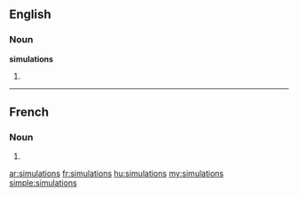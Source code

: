 ==English==

===Noun===
'''simulations'''

# {{plural of|[[simulation]]}}

----

==French==

===Noun===
{{infl|fr|plural}} {{f|p}}

# {{plural of|simulation|lang=French}}

[[ar:simulations]]
[[fr:simulations]]
[[hu:simulations]]
[[my:simulations]]
[[simple:simulations]]